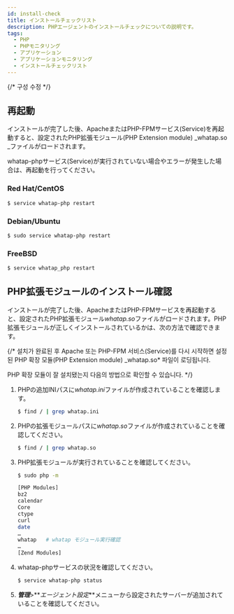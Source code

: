 ```yaml
---
id: install-check
title: インストールチェックリスト
description: PHPエージェントのインストールチェックについての説明です。
tags:
  - PHP
  - PHPモニタリング
  - アプリケーション
  - アプリケーションモニタリング
  - インストールチェックリスト
---
```


{/* 구성 수정 */}

## 再起動

インストールが完了した後、ApacheまたはPHP-FPMサービス(Service)を再起動すると、設定されたPHP拡張モジュール(PHP Extension module) _whatap.so _ファイルがロードされます。

whatap-phpサービス(Service)が実行されていない場合やエラーが発生した場合は、再起動を行ってください。

### Red Hat/CentOS

```bash title=SH
$ service whatap-php restart
```

### Debian/Ubuntu

```bash title=SH
$ sudo service whatap-php restart
```

### FreeBSD

```bash title=SH
$ service whatap_php restart
```

## PHP拡張モジュールのインストール確認

インストールが完了した後、ApacheまたはPHP-FPMサービスを再起動すると、設定されたPHP拡張モジュール*whatap.so*ファイルがロードされます。PHP拡張モジュールが正しくインストールされているかは、次の方法で確認できます。

{/* 설치가 완료된 후 Apache 또는 PHP-FPM 서비스(Service)를 다시 시작하면 설정된 PHP 확장 모듈(PHP Extension module) _whatap.so\* 파일이 로딩됩니다.

PHP 확장 모듈이 잘 설치됐는지 다음의 방법으로 확인할 수 있습니다. */}

1. PHPの追加INIパスに*whatap.ini*ファイルが作成されていることを確認します。

   ```bash title=SH
   $ find / | grep whatap.ini
   ```

2. PHPの拡張モジュールパスに*whatap.so*ファイルが作成されていることを確認してください。

   ```bash title=SH
   $ find / | grep whatap.so
   ```

3. PHP拡張モジュールが実行されていることを確認してください。

   ```bash title=SH
   $ sudo php -m

   [PHP Modules]
   bz2
   calendar
   Core
   ctype
   curl
   date
   …
   whatap   # whatap モジュール実行確認
   …
   [Zend Modules]
   ```

4. whatap-phpサービスの状況を確認してください。

   ```bash title=SH
   $ service whatap-php status
   ```

5. **_管理_**>**_エージェント設定_**メニューから設定されたサーバーが追加されていることを確認してください。 

   <ImgLang img='php-agent-list.png' />
